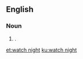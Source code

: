 ==English==

===Noun===
{{en-noun}}

# {{alternative form of|watchnight|lang=en}}.

[[et:watch night]]
[[ku:watch night]]